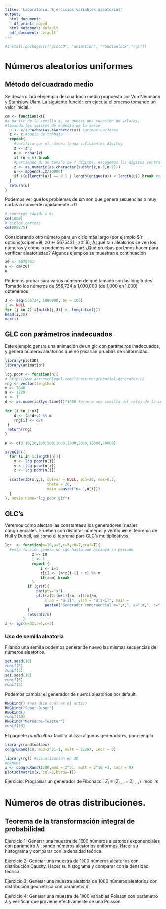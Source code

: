 ```yaml
---
title: 'Laboratorio: Ejercicios variables aleatorias'
output:
  html_document:
    df_print: paged
  html_notebook: default
  pdf_document: default
---
```


```r

#install.packages(c("plot3D", "animation", "randtoolbox","rgl"))

```


# Números aleatorios uniformes

## Método del cuadrado medio
Se desarrollará el ejemplo del cuadrado medio propuesto por Von Neumann y Stanislaw Ulam. La siguiente función cm ejecuta el proceso tomando un valor inicial.

```r
cm <- function(x){
#a partir de la semilla x, se genera una sucesión de valores, 
#tomando los valores de enmedio de la serie
  u <- x/10^nchar(as.character(x)) #primer uniforme
  z <- x #copia de trabajo
  repeat{
    #verifica que el número tenga suficientes dígitos
    z <- z^2
    n <- nchar(z)
    if (n < 6) break 
    #partiendo de un tamaño de 7 dígitos, escogemos los dígitos centrales y vamos recorriendo   
    z <- as.numeric(as.character(substr(z,n-5,n-2)))
    u <- append(u,z/10000)
    if ((u[length(u)] == 0 ) | length(unique(u)) < length(u)) break #si el último número es 0 o ya se repiten termina
  }
  return(u)
}
```

Podemos ver que los problemas de **cm** son que genera secuencias o muy cortas o convierte rápidamente a 0

```r
# converge rápido a 0:
cm(1009)
# ciclos cortos:
cm(898775)
```

Considerando otro número para un ciclo más largo (por ejemplo $`r options(scipen=9); z0 <- 5675431 ; z0 `$), Â¿qué tan aleatorios se ven los números y cómo lo podemos verificar? ¿Qué pruebas podemos hacer para verificar aleatoriedad? Algunos ejemplos se muestran a continuación

```r
z0 <- 5675431
u <- cm(z0)
u
```


Podemos probar para varios números de qué tamaño son las longitudes. Tomado los números de 556,734 a 1,000,000 (de 1,000 en 1,000) obtenemos

```r
J <- seq(556734, 1000000, by = 100)
i <- NULL
for (j in J) i[match(j,J)] <- length(cm(j))
head(i,20)
max(i)
```

## GLC con parámetros inadecuados

Este ejemplo genera una animación de un glc con parámetros inadecuados, y genera números aleatorios que no pasarían pruebas de uniformidad.

```r
library(plot3D)
library(animation)

lcg.poor <- function(n){
# http://www.aaronschlegel.com/linear-congruential-generator-r/
rng <- vector(length=n)
m <- 2048
a <- 1229
c <- 1
d <- as.numeric(Sys.time())*1000 #genera una semilla del reloj de la compu
 
for (i in 1:n){
    d <- (a*d+c) %% m
    rng[i] <- d/m
 }
 return(rng)
}

n <- c(3,10,20,100,500,1000,2000,5000,10000,20000)

saveGIF({
  for (i in 1:length(n)){
    x <- lcg.poor(n[i])
    y <- lcg.poor(n[i])
    z <- lcg.poor(n[i])
  
  scatter3D(x,y,z, colvar = NULL, pch=20, cex=0.5,
                   theta = 20,
                   main =paste("n= ",n[i]))
  }
}, movie.name="lcg_poor.gif")
```


## GLC's

Veremos cómo afectan las constantes a los generadores lineales congruenciales. Prueben con distintos números y verifiquen el teorema de Hull y Dubell, así como el teorema para GLC's multiplicativos.

```r
lgc  <- function(m=16,a=5,c=3,z0=7,graf=T){
  #esta función genera un lgc hasta que alcanza su periodo
            z <- z0
            i <- 1
            repeat {
                i <- i+1
                z[i] <- (a*z[i-1] + c) %% m
                if(i>m) break
            }
          if (graf){
              par(pty="s")
              plot(z[2:(m+1)]/m, z[1:m]/m, 
                  xlab = "u[i]", ylab = "u[i-1]", main =
                  paste0("Generador congruencial m=",m,", a=",a,", c=",c))
          }
          return(z/m)
        }
z <- lgc(m=32,a=5,c=3)
```

### Uso de semilla aleatoria

Fijando una semilla podemos generar de nuevo las mismas secuencias de números aleatorios.
```r
set.seed(10)
runif(5)
runif(5)
set.seed(10)
runif(5)
runif(5)
```

Podemos cambiar el generador de núeros aleatorios por default.
```r
RNGkind() #nos dice cuál es el activo
RNGkind("Super-Duper")
RNGkind()
runif(10)
RNGkind("Mersenne-Twister")
runif(10)
```

El paquete *randtoolbox* facilita utilizar algunos generadores, por ejemplo:

```r
library(randtoolbox)
congruRand(10, mod=2^31-1, mult = 16807, incr = 0)
```

```r
library(rgl) #visualización en 3D
#RANDU:
x <- congruRand(1200,mod = 2^31, mult = 2^16 +3, incr = 0)
plot3d(matrix(x,ncol=3,byrow=T))
```

Ejercicio: Programar un generador de Fibonacci: $Z_i \equiv (Z_{i-r}+Z_{i-s}) \mod m$

# Números de otras distribuciones.

## Teorema de la transformación integral de probabilidad

Ejercicio 1: Generar una muestra de 1000 números aleatorios exponenciales con parámetro $\lambda$ usando números aleatorios uniformes. Hacer su histograma y comparar con la densidad teórica.

Ejercicio 2: Generar una muestra de 1000 números aleatorios con distribución Cauchy. Hacer su histograma y comparar con la densidad teórica.

Ejercicio 3: Generar una muestra aleatoria de 1000 números aleatorios con distribución geométrica con parámetro $p$

Ejercicio 4: Generar una muestra de 1000 variables Poisson con parámetro $\lambda$ y verificar que proviene efectivamente de una Poisson.